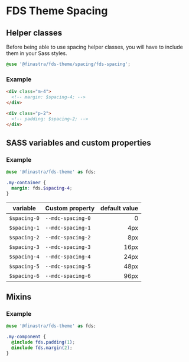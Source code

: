 # FDS Theme Spacing

<Meta title="Guide/Spacing" />

## Helper classes

Before being able to use spacing helper classes, you will have to include them in your Sass styles.

```SCSS
@use '@finastra/fds-theme/spacing/fds-spacing';
```

### Example

```HTML
<div class="m-4">
  <!-- margin: $spacing-4; -->
</div>
```

```HTML
<div class="p-2">
  <!-- padding: $spacing-2; -->
</div>
```

## SASS variables and custom properties

### Example

```SCSS
@use '@finastra/fds-theme' as fds;

.my-container {
  margin: fds.$spacing-4;
}
```

| variable     | Custom property   | default value |
| ------------ | ----------------- | ------------: |
| `$spacing-0` | `--mdc-spacing-0` |             0 |
| `$spacing-1` | `--mdc-spacing-1` |           4px |
| `$spacing-2` | `--mdc-spacing-2` |           8px |
| `$spacing-3` | `--mdc-spacing-3` |          16px |
| `$spacing-4` | `--mdc-spacing-4` |          24px |
| `$spacing-5` | `--mdc-spacing-5` |          48px |
| `$spacing-6` | `--mdc-spacing-6` |          96px |

## Mixins

### Example

```SCSS
@use '@finastra/fds-theme' as fds;

.my-component {
  @include fds.padding(1);
  @include fds.margin(2);
}
```
